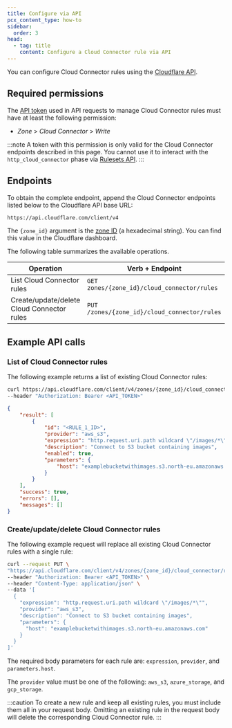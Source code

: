 ```yaml
---
title: Configure via API
pcx_content_type: how-to
sidebar:
  order: 3
head:
  - tag: title
    content: Configure a Cloud Connector rule via API
---
```


You can configure Cloud Connector rules using the [Cloudflare API](/fundamentals/api/).

## Required permissions

The [API token](/fundamentals/api/get-started/create-token/) used in API requests to manage Cloud Connector rules must have at least the following permission:

- _Zone_ > _Cloud Connector_ > _Write_

:::note
A token with this permission is only valid for the Cloud Connector endpoints described in this page. You cannot use it to interact with the `http_cloud_connector` phase via [Rulesets API](/ruleset-engine/rulesets-api/).
:::

## Endpoints

To obtain the complete endpoint, append the Cloud Connector endpoints listed below to the Cloudflare API base URL:

```txt
https://api.cloudflare.com/client/v4
```

The `{zone_id}` argument is the [zone ID](/fundamentals/setup/find-account-and-zone-ids/) (a hexadecimal string). You can find this value in the Cloudflare dashboard.

The following table summarizes the available operations.

| Operation                                  | Verb + Endpoint                              |
| ------------------------------------------ | -------------------------------------------- |
| List Cloud Connector rules                 | `GET zones/{zone_id}/cloud_connector/rules`  |
| Create/update/delete Cloud Connector rules | `PUT /zones/{zone_id}/cloud_connector/rules` |

## Example API calls

### List of Cloud Connector rules

The following example returns a list of existing Cloud Connector rules:

```bash
curl https://api.cloudflare.com/client/v4/zones/{zone_id}/cloud_connector/rules \
--header "Authorization: Bearer <API_TOKEN>"
```

```json title="Example response"
{
	"result": [
		{
			"id": "<RULE_1_ID>",
			"provider": "aws_s3",
			"expression": "http.request.uri.path wildcard \"/images/*\"",
			"description": "Connect to S3 bucket containing images",
			"enabled": true,
			"parameters": {
				"host": "examplebucketwithimages.s3.north-eu.amazonaws.com"
			}
		}
	],
	"success": true,
	"errors": [],
	"messages": []
}
```

### Create/update/delete Cloud Connector rules

The following example request will replace all existing Cloud Connector rules with a single rule:

```bash
curl --request PUT \
"https://api.cloudflare.com/client/v4/zones/{zone_id}/cloud_connector/rules" \
--header "Authorization: Bearer <API_TOKEN>" \
--header "Content-Type: application/json" \
--data '[
  {
    "expression": "http.request.uri.path wildcard \"/images/*\"",
    "provider": "aws_s3",
    "description": "Connect to S3 bucket containing images",
    "parameters": {
      "host": "examplebucketwithimages.s3.north-eu.amazonaws.com"
    }
  }
]'
```

The required body parameters for each rule are: `expression`, `provider`, and `parameters.host`.

The `provider` value must be one of the following: `aws_s3`, `azure_storage`, and `gcp_storage`.

:::caution
To create a new rule and keep all existing rules, you must include them all in your request body. Omitting an existing rule in the request body will delete the corresponding Cloud Connector rule.
:::
